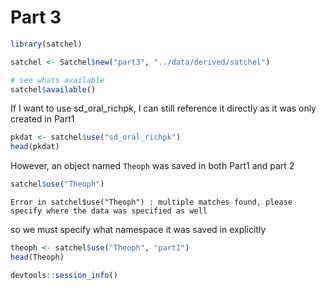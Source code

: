 # Part 3

```r
library(satchel)
```

```r
satchel <- Satchel$new("part3", "../data/derived/satchel")
```

```r
# see whats available
satchel$available()
```

If I want to use sd_oral_richpk, I can still reference it directly as it was only created in Part1

```r
pkdat <- satchel$use("sd_oral_richpk")
head(pkdat)
```

However, an object named `Theoph` was saved in both Part1 and part 2

```r
satchel$use("Theoph")
```

```
Error in satchel$use("Theoph") : multiple matches found, please specify where the data was specified as well
```

so we must specify what namespace it was saved in explicitly

```r
theoph <- satchel$use("Theoph", "part1")
head(Theoph)
```


```r
devtools::session_info()
```


